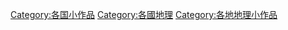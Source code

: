 {{Categories by country|nocat}}

[[Category:各国小作品|Category:各国小作品]]
[[Category:各國地理|Category:各國地理]]
[[Category:各地地理小作品|Category:各地地理小作品]]